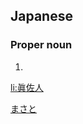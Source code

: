 {{also|真佐人}}
==Japanese==
{{ja-kanjitab|眞|佐|人}}

===Proper noun===
{{ja-pos|proper|まさと}}

# {{given name|male|lang=ja}}

[[Category:Japanese male given names|まさと]]

[[li:眞佐人]]
